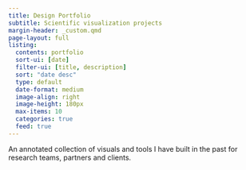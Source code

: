 ```yaml
---
title: Design Portfolio
subtitle: Scientific visualization projects
margin-header: _custom.qmd
page-layout: full
listing:
  contents: portfolio
  sort-ui: [date]
  filter-ui: [title, description]
  sort: "date desc"
  type: default
  date-format: medium
  image-align: right
  image-height: 180px
  max-items: 10
  categories: true
  feed: true
---
```


An annotated collection of visuals and tools I have built in the past for research teams, partners and clients.


